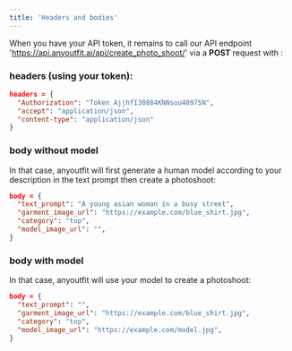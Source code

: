 ```yaml
---
title: 'Headers and bodies'
---
```


When you have your API token, it remains to call our API endpoint 'https://api.anyoutfit.ai/api/create_photo_shoot/' via a **POST** request with :
### headers (using your token):

```json
headers = {
  "Authorization": "Token AjjhfI30884KNNsuu40975N",
  "accept": "application/json",
  "content-type": "application/json"
}
```
### body without model
In that case, anyoutfit will first generate a human model according to your description in the text prompt then create a photoshoot:
```json
body = {
  "text_prompt": "A young asian woman in a busy street",
  "garment_image_url": "https://example.com/blue_shirt.jpg",
  "category": "top",
  "model_image_url": "",
}
```
### body with model
In that case, anyoutfit will use your model to create a photoshoot:
```json
body = {
  "text_prompt": "",
  "garment_image_url": "https://example.com/blue_shirt.jpg",
  "category": "top",
  "model_image_url": "https://example.com/model.jpg",
}
```
